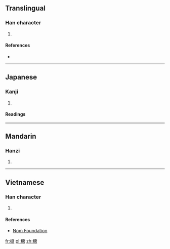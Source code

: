 ==Translingual==

===Han character===
{{Han char|rn=75|rad=木|as=10|sn=14|four=40967|canj=DILR|ids=⿰木唐}}

# {{defn|Han|sort=木10}}

====References====
* {{Han ref|kx=0544.260|dkj=15282|dj=0932.090|hdz=21268.080|uh=69B6}}

----

==Japanese==

===Kanji===
{{ja-kanji|grade=|rs=木10}}

# {{defn|lang=ja|sort=木10}}

====Readings====
{{ja-readings|goon=[[どう]] (dō)|kanon=[[とう]] (tō)}}

----

==Mandarin==

===Hanzi===
{{cmn-hanzi|pin=[[táng]] ([[tang2]])|wg=t'ang<sup>2</sup>}}

# {{defn|lang=cmn|sort=木10}}

----

==Vietnamese==

===Han character===
{{vi-readings|rs=木10| hanviet = đường}}

# {{defn|lang=vi|sort=木10}}

====References====
*[http://nomfoundation.org/common/nom_details.php?codepoint=69b6 Nom Foundation]

[[fr:榶]]
[[pl:榶]]
[[zh:榶]]